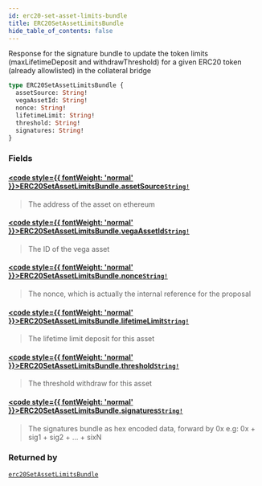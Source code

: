 ```yaml
---
id: erc20-set-asset-limits-bundle
title: ERC20SetAssetLimitsBundle
hide_table_of_contents: false
---
```








Response for the signature bundle to update the token limits (maxLifetimeDeposit and withdrawThreshold) for a given ERC20 token (already allowlisted) in the collateral bridge

```graphql
type ERC20SetAssetLimitsBundle {
  assetSource: String!
  vegaAssetId: String!
  nonce: String!
  lifetimeLimit: String!
  threshold: String!
  signatures: String!
}
```


### Fields

#### [<code style={{ fontWeight: 'normal' }}>ERC20SetAssetLimitsBundle.<b>assetSource</b></code>](#)<Bullet />[`String!`](/docs/testnet/graphql/scalars/string) <Badge class="secondary" text="non-null"/> <Badge class="secondary" text="scalar"/>
> The address of the asset on ethereum
> 

#### [<code style={{ fontWeight: 'normal' }}>ERC20SetAssetLimitsBundle.<b>vegaAssetId</b></code>](#)<Bullet />[`String!`](/docs/testnet/graphql/scalars/string) <Badge class="secondary" text="non-null"/> <Badge class="secondary" text="scalar"/>
> The ID of the vega asset
> 

#### [<code style={{ fontWeight: 'normal' }}>ERC20SetAssetLimitsBundle.<b>nonce</b></code>](#)<Bullet />[`String!`](/docs/testnet/graphql/scalars/string) <Badge class="secondary" text="non-null"/> <Badge class="secondary" text="scalar"/>
> The nonce, which is actually the internal reference for the proposal
> 

#### [<code style={{ fontWeight: 'normal' }}>ERC20SetAssetLimitsBundle.<b>lifetimeLimit</b></code>](#)<Bullet />[`String!`](/docs/testnet/graphql/scalars/string) <Badge class="secondary" text="non-null"/> <Badge class="secondary" text="scalar"/>
> The lifetime limit deposit for this asset
> 

#### [<code style={{ fontWeight: 'normal' }}>ERC20SetAssetLimitsBundle.<b>threshold</b></code>](#)<Bullet />[`String!`](/docs/testnet/graphql/scalars/string) <Badge class="secondary" text="non-null"/> <Badge class="secondary" text="scalar"/>
> The threshold withdraw for this asset
> 

#### [<code style={{ fontWeight: 'normal' }}>ERC20SetAssetLimitsBundle.<b>signatures</b></code>](#)<Bullet />[`String!`](/docs/testnet/graphql/scalars/string) <Badge class="secondary" text="non-null"/> <Badge class="secondary" text="scalar"/>
> The signatures bundle as hex encoded data, forward by 0x
e.g: 0x + sig1 + sig2 + ... + sixN
> 



### Returned by

[`erc20SetAssetLimitsBundle`](/docs/testnet/graphql/queries/erc-20-set-asset-limits-bundle)  <Badge class="secondary" text="query"/>



